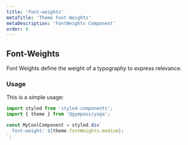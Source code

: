 ```yaml
---
title: 'Font-weights'
metaTitle: 'Theme Font-Weights'
metaDescription: 'FontWeights Component'
order: 8
---
```


## Font-Weights

Font Weights define the weight of a typography to express relevance.

### Usage

This is a simple usage:

```javascript type=highlight
import styled from 'styled-components';
import { theme } from '@gympass/yoga';

const MyCoolComponent = styled.div`
  font-weight: ${theme.fontWeights.medium};
`;
```

<ThemeFontWeights />